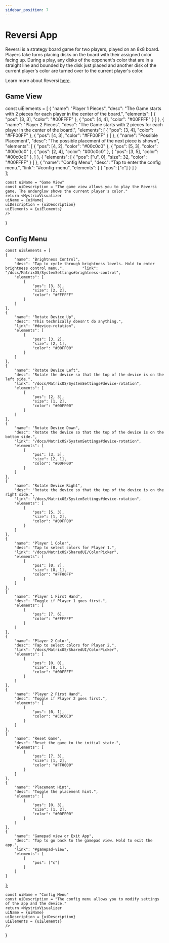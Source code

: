 ```yaml
---
sidebar_position: 7
---
```



# Reversi App

Reversi is a strategy board game for two players, played on an 8x8 board. Players take turns placing disks on the board with their assigned color facing up. During a play, any disks of the opponent's color that are in a straight line and bounded by the disk just placed and another disk of the current player's color are turned over to the current player's color.

Learn more about Reversi [here](https://en.wikipedia.org/wiki/Reversi).

## Game View


   const uiElements = [
         {
            "name": "Player 1 Pieces",
            "desc": "The Game starts with 2 pieces for each player in the center of the board.",
            "elements": [
                {
                    "pos": [3, 3],
                    "color": "#00FFFF"
                },
                {
                    "pos": [4, 4],
                    "color": "#00FFFF"
                }
            ]
        },
        {
            "name": "Player 2 Pieces",
            "desc": "The Game starts with 2 pieces for each player in the center of the board.",
            "elements": [
                {
                    "pos": [3, 4],
                    "color": "#FF00FF"
                },
                {
                    "pos": [4, 3],
                    "color": "#FF00FF"
                }
            ]
        },
        {
            "name": "Possible Placement",
            "desc": "The possible placement of the next piece is shown",
            "elements": [
                {
                    "pos": [4, 2],
                    "color": "#00c0c0"
                },
                {
                    "pos": [5, 3],
                    "color": "#00c0c0"
                },
                {
                    "pos": [2, 4],
                    "color": "#00c0c0"
                },
                {
                    "pos": [3, 5],
                    "color": "#00c0c0"
                },
            ]
        },
        {
            "elements": [
                {
                    "pos": ["u", 0],
                    "size": 32,
                    "color": "#00FFFF"
                }
            ]
        },
    {
        "name": "Config Menu",
        "desc": "Tap to enter the config menu.",
        "link": "#config-menu",
        "elements": [
                {
                    "pos": ["c"]
                }
            ]
        }   
    ];

    const uiName = "Game View"
    const uiDescription = "The game view allows you to play the Reversi game. The underglow shows the current player's color."
    return <MystrixVisualizer 
    uiName = {uiName}
    uiDescription = {uiDescription}
    uiElements = {uiElements}
    />
}

<GameView/>

## Config Menu


    const uiElements = [
    {
        "name": "Brightness Control",
        "desc": "Tap to cycle through brightness levels. Hold to enter brightness control menu.",        "link": "/docs/MatrixOS/SystemSettings#brightness-control",
        "elements": [
            {
                "pos": [3, 3],
                "size": [2, 2],
                "color": "#FFFFFF"
            }
        ]
    },
    {
        "name": "Rotate Device Up",
        "desc": "This technically doesn't do anything.",
        "link": "#device-rotation",
        "elements": [
            {
                "pos": [3, 2],
                "size": [2, 1],
                "color": "#00FF00"
            }
        ]
    },
    {
        "name": "Rotate Device Left",
        "desc": "Rotate the device so that the top of the device is on the left side.",
        "link": "/docs/MatrixOS/SystemSettings#device-rotation",
        "elements": [
            {
                "pos": [2, 3],
                "size": [1, 2],
                "color": "#00FF00"
            }
        ]
    },
    {
        "name": "Rotate Device Down",
        "desc": "Rotate the device so that the top of the device is on the bottom side.",
        "link": "/docs/MatrixOS/SystemSettings#device-rotation",
        "elements": [
            {
                "pos": [3, 5],
                "size": [2, 1],
                "color": "#00FF00"
            }
        ]
    },
    {
        "name": "Rotate Device Right",
        "desc": "Rotate the device so that the top of the device is on the right side.",
        "link": "/docs/MatrixOS/SystemSettings#device-rotation",
        "elements": [
            {
                "pos": [5, 3],
                "size": [1, 2],
                "color": "#00FF00"
            }
        ]
    },
    {
        "name": "Player 1 Color",
        "desc": "Tap to select colors for Player 1.",
        "link": "/docs/MatrixOS/SharedUI/ColorPicker",
        "elements": [
            {
                "pos": [0, 7],
                "size": [8, 1],
                "color": "#FF00FF"
            }
        ]
    },
    {
        "name": "Player 1 First Hand",
        "desc": "Toggle if Player 1 goes first.",
        "elements": [
            {
                "pos": [7, 6],
                "color": "#FFFFFF"
            }
        ]
    },
    {
        "name": "Player 2 Color",
        "desc": "Tap to select colors for Player 2.",
        "link": "/docs/MatrixOS/SharedUI/ColorPicker",
        "elements": [
            {
                "pos": [0, 0],
                "size": [8, 1],
                "color": "#00FFFF"
            }
        ]
    },
    {
        "name": "Player 2 First Hand",
        "desc": "Toggle if Player 2 goes first.",
        "elements": [
            {
                "pos": [0, 1],
                "color": "#C0C0C0"
            }
        ]
    },
    {
        "name": "Reset Game",
        "desc": "Reset the game to the initial state.",
        "elements": [
            {
                "pos": [7, 3],
                "size": [1, 2],
                "color": "#FF0000"
            }
        ]
    },
    {
        "name": "Placement Hint",
        "desc": "Toggle the placement hint.",
        "elements": [
            {
                "pos": [0, 3],
                "size": [1, 2],
                "color": "#00FF00"
            }
        ]
    },
    {
        "name": "Gamepad view or Exit App",
        "desc": "Tap to go back to the gamepad view. Hold to exit the app.",
        "link": "#gamepad-view",
        "elements": [
            {
                "pos": ["c"]
            }
        ]
    }
];


    const uiName = "Config Menu"
    const uiDescription = "The config menu allows you to modify settings of the app and the device."
    return <MystrixVisualizer 
    uiName = {uiName}
    uiDescription = {uiDescription}
    uiElements = {uiElements}
    />
}

<ConfigMenu/>